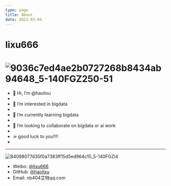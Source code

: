 ```yaml
---
type: page
title: About
date: 2022-03-04
---
```


# lixu666
# ![9036c7ed4ae2b0727268b8434ab94648_5-140FGZ250-51](https://user-images.githubusercontent.com/26183306/156937100-065948b7-9171-4f3b-b65f-308203f1c678.gif)


- 👋 Hi, I’m @haolixu
- 
- 👀 I’m interested in bigdata
-
- 🌱 I’m currently learning bigdata
-
- 💞️ I’m looking to collaborate on bigdata or ai work
- 
- ☠  good luck to you!!!!
- 
---
![84098077d35f0a7383ff15d5ed964c15_5-140FGZI4](https://user-images.githubusercontent.com/26183306/156937250-7aca59e8-fb07-4a9d-91ad-66a64112045c.gif)

- Weibo: [@lixu666](https://weibo.com/lixu666)
- GitHub: [@haolixu](https://github.com/haolixu)
- Email: nb404艾特qq.com
